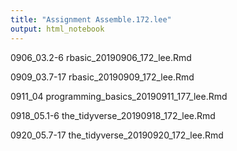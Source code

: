 ```yaml
---
title: "Assignment Assemble.172.lee"
output: html_notebook
---
```


0906_03.2-6
rbasic_20190906_172_lee.Rmd

0909_03.7-17
rbasic_20190909_172_lee.Rmd

0911_04
programming_basics_20190911_177_lee.Rmd

0918_05.1-6
the_tidyverse_20190918_172_lee.Rmd

0920_05.7-17
the_tidyverse_20190920_172_lee.Rmd